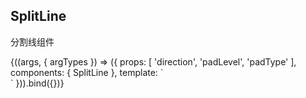 


<Meta title='component/SplitLine' />


## SplitLine

分割线组件

<Preview>
    <Story name='split-line'
        args={{
            direction: 'row',
            padLevel: 5,
            padType: 'sm'
        }}
        argTypes={{
            direction: {
                control: {
                    type: 'inline-radio',
                    options: [
                        'row', 'column'
                    ]
                }
            },
            padLevel: {
                control: {
                    type: 'range',
                    min: 1,
                    max: 10,
                    step: 1
                }
            },
            padType: {
                control: {
                    type: 'inline-radio',
                    options: [
                        'sm', 'md', 'lg'
                    ]
                }
            }
        }}
    >{((args, { argTypes }) => ({
        props: [ 'direction', 'padLevel', 'padType' ],
        components: {
            SplitLine
        },
        template: `
        <div :style="{ height: direction === 'column' ? '12rem': 0 }">
            <split-line :direction='direction' :padLevel='padLevel' :padType='padType'></split-line>
        </div>
        `
    })).bind({})}</Story>
</Preview>